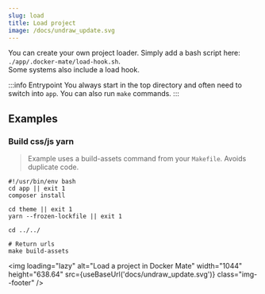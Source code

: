```yaml
---
slug: load
title: Load project
image: /docs/undraw_update.svg
---
```


You can create your own project loader. Simply add a bash script here: `./app/.docker-mate/load-hook.sh`.<br />
Some systems also include a load hook.

:::info Entrypoint
You always start in the top directory and often need to switch into `app`. 
You can also run `make` commands.
:::

## Examples

### Build css/js yarn
> Example uses a build-assets command from your `Makefile`. Avoids duplicate code.

```shell script title="app/.docker-mate/load-hook.sh"
#!/usr/bin/env bash
cd app || exit 1
composer install

cd theme || exit 1
yarn --frozen-lockfile || exit 1

cd ../../

# Return urls
make build-assets
```

<img loading="lazy" alt="Load a project in Docker Mate" width="1044" height="638.64" src={useBaseUrl('docs/undraw_update.svg')} class="img--footer" />
